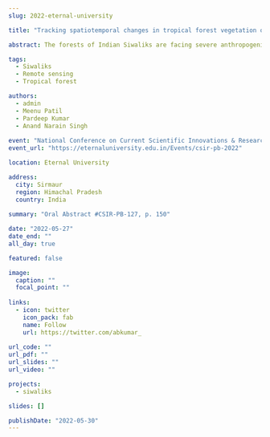 ```yaml
---
slug: 2022-eternal-university

title: "Tracking spatiotemporal changes in tropical forest vegetation of Indian Siwaliks"

abstract: The forests of Indian Siwaliks are facing severe anthropogenic (land-use change, habitat degradation and urbanisation) and natural pressures (soil erosion and climate change). These pressures pose a severe threat to this fragile ecosystem's biodiversity and sustainability. Since vegetation is a crucial component of terrestrial ecosystems, monitoring its dynamics becomes essential for the management and sustainability of bioresources. A major challenge in monitoring forest vegetation is the lack of historical data. Remotely sensed data acquired from satellites can potentially fill this gap. Therefore, we analysed the satellite image time series to detect the spatiotemporal changes in the vegetation. The Breaks For Additive Seasonal and Trend (BFAST) method and Moderate Resolution Imaging Spectroradiometer (MODIS) 16-day Normalized Difference Vegetation Index (NDVI) at a spatial resolution of 250 m were used to detect vegetation dynamics from 2001 to 2021. The changes in vegetation were estimated as the magnitude of breakpoints and year of breakpoints. Our results indicated small scale vegetation degradation, which can be thought of as early signals of forest degradation.

tags:
  - Siwaliks
  - Remote sensing
  - Tropical forest

authors:
  - admin
  - Meenu Patil
  - Pardeep Kumar
  - Anand Narain Singh
    
event: "National Conference on Current Scientific Innovations & Research in Plant Biology"
event_url: "https://eternaluniversity.edu.in/Events/csir-pb-2022"

location: Eternal University

address: 
  city: Sirmaur
  region: Himachal Pradesh
  country: India
  
summary: "Oral Abstract #CSIR-PB-127, p. 150"

date: "2022-05-27"
date_end: ""
all_day: true

featured: false

image:
  caption: ""
  focal_point: ""
  
links:
  - icon: twitter
    icon_pack: fab
    name: Follow
    url: https://twitter.com/abkumar_
  
url_code: ""
url_pdf: ""
url_slides: ""
url_video: ""

projects:
  - siwaliks

slides: []

publishDate: "2022-05-30"
---
```



